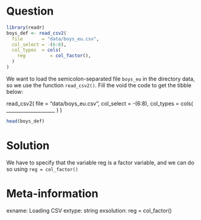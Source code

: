 Question
========
```r
library(readr)
boys_def <- read_csv2(
  file       = "data/boys_eu.csv",
  col_select = -(6:8),
  col_types  = cols(
    reg         = col_factor(),
  )
)
```

We want to load the semicolon-separated file `boys_eu` in the directory data, so we use the function `read_csv2()`. Fill the void the code to get the tibble below:

read_csv2(
  file       = "data/boys_eu.csv",
  col_select = -(6:8),
  col_types  = cols(
    ____________________
  )
)



```r
head(boys_def)
```



Solution
========
We have to specify that the variable reg is a factor variable, and we can do so using `reg = col_factor()`

Meta-information
================
exname: Loading CSV
extype: string
exsolution: reg = col_factor()